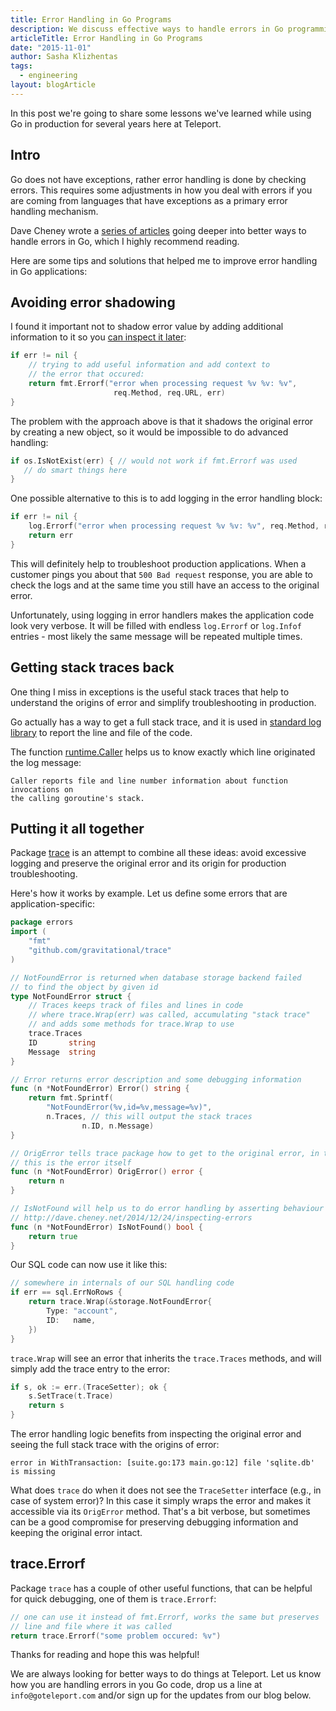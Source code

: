 ```yaml
---
title: Error Handling in Go Programs
description: We discuss effective ways to handle errors in Go programming language.
articleTitle: Error Handling in Go Programs
date: "2015-11-01"
author: Sasha Klizhentas
tags:
  - engineering
layout: blogArticle
---
```



In this post we're going to share some lessons we've learned while using Go
in production for several years here at Teleport.

## Intro

Go does not have exceptions, rather error handling is done by checking errors.
This requires some adjustments in how you deal with errors if you are coming
from languages that have exceptions as a primary error handling mechanism.

Dave Cheney wrote a [series of
articles](http://dave.cheney.net/2015/01/26/errors-and-exceptions-redux) going
deeper into better ways to handle errors in Go, which I highly recommend
reading.

Here are some tips and solutions that helped me to improve error handling in Go
applications:

## Avoiding error shadowing

I found it important not to shadow error value by adding additional information
to it so you [can inspect it
later](http://dave.cheney.net/2014/12/24/inspecting-errors):

```go
if err != nil {
    // trying to add useful information and add context to
    // the error that occured:
    return fmt.Errorf("error when processing request %v %v: %v",
                       req.Method, req.URL, err)
}
```

The problem with the approach above is that it shadows the original error by
creating a new object, so it would be impossible to do advanced handling:

```go
if os.IsNotExist(err) { // would not work if fmt.Errorf was used
   // do smart things here
}
```

One possible alternative to this is to add logging in the error handling block:

```go
if err != nil {
    log.Errorf("error when processing request %v %v: %v", req.Method, req.URL, err)
    return err
}
```

This will definitely help to troubleshoot production applications. When a
customer pings you about that `500 Bad request` response, you are able to check
the logs and at the same time you still have an access to the original error.

Unfortunately, using logging in error handlers makes the application code look
very verbose. It will be filled with endless `log.Errorf` or `log.Infof`
entries - most likely the same message will be repeated multiple times.

## Getting stack traces back

One thing I miss in exceptions is the useful stack traces that help to
understand the origins of error and simplify troubleshooting in production.

Go actually has a way to get a full stack trace, and it is used in [standard
log library](https://golang.org/src/log/log.go?s=8938:8966#L289) to report the
line and file of the code.

The function [runtime.Caller](https://pkg.go.dev/runtime#Caller/) helps us to
know exactly which line originated the log message:

```text
Caller reports file and line number information about function invocations on
the calling goroutine's stack.
```

## Putting it all together

Package [trace](https://github.com/gravitational/trace) is an attempt to
combine all these ideas: avoid excessive logging and preserve the original
error and its origin for production troubleshooting.

Here's how it works by example. Let us define some errors that are
application-specific:

```go
package errors
import (
	"fmt"
	"github.com/gravitational/trace"
)

// NotFoundError is returned when database storage backend failed
// to find the object by given id
type NotFoundError struct {
	// Traces keeps track of files and lines in code
	// where trace.Wrap(err) was called, accumulating "stack trace"
	// and adds some methods for trace.Wrap to use
	trace.Traces
	ID       string
	Message  string
}

// Error returns error description and some debugging information
func (n *NotFoundError) Error() string {
	return fmt.Sprintf(
		"NotFoundError(%v,id=%v,message=%v)",
		n.Traces, // this will output the stack traces
                n.ID, n.Message)
}

// OrigError tells trace package how to get to the original error, in this case
// this is the error itself
func (n *NotFoundError) OrigError() error {
	return n
}

// IsNotFound will help us to do error handling by asserting behaviour
// http://dave.cheney.net/2014/12/24/inspecting-errors
func (n *NotFoundError) IsNotFound() bool {
	return true
}
```

Our SQL code can now use it like this:

```go
// somewhere in internals of our SQL handling code
if err == sql.ErrNoRows {
	return trace.Wrap(&storage.NotFoundError{
		Type: "account",
		ID:   name,
	})
}
```

`trace.Wrap` will see an error that inherits the `trace.Traces` methods, and
will simply add the trace entry to the error:

```go
if s, ok := err.(TraceSetter); ok {
	s.SetTrace(t.Trace)
	return s
}
```

The error handling logic benefits from inspecting the original error and seeing
the full stack trace with the origins of error:

```text
error in WithTransaction: [suite.go:173 main.go:12] file 'sqlite.db' is missing
```

What does `trace` do when it does not see the `TraceSetter` interface (e.g., in
case of system error)? In this case it simply wraps the error and makes it
accessible via its `OrigError` method. That's a bit verbose, but sometimes can
be a good compromise for preserving debugging information and keeping the
original error intact.

<EmailSubscribeViolet />

## trace.Errorf

Package `trace` has a couple of other useful functions, that can be helpful for
quick debugging, one of them is `trace.Errorf`:

```go
// one can use it instead of fmt.Errorf, works the same but preserves
// line and file where it was called
return trace.Errorf("some problem occured: %v")
```

Thanks for reading and hope this was helpful!

We are always looking for better ways to do things at Teleport. Let us
know how you are handling errors in you Go code, drop us a line at
`info@goteleport.com` and/or sign up for the updates from our blog below.
